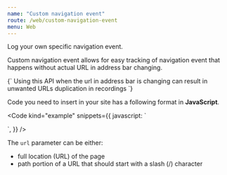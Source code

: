 ```yaml
---
name: "Custom navigation event"
route: /web/custom-navigation-event
menu: Web
---
```



<Title>Custom navigation event</Title>
<Subtitle>Log your own specific navigation event.</Subtitle>

Custom navigation event allows for easy tracking of navigation event that happens without actual URL in address bar changing.

<TextBlock kind="important">
{`
Using this API when the url in address bar is changing can result in unwanted URLs duplication in recordings
`}
</TextBlock>

Code you need to insert in your site has a following format in **JavaScript**.

<Code
  kind="example"
  snippets={{
    javascript: `
<script>
  smartlook('navigation', url);
</script>
`,
  }}
/>

The `url` parameter can be either:
- full location (URL) of the page
- path portion of a URL that should start with a slash (/) character
